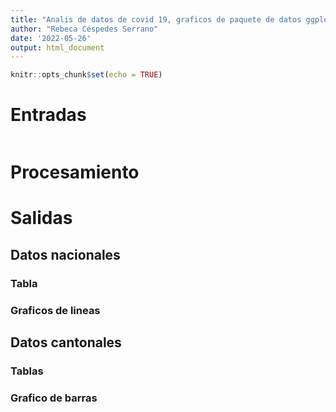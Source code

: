 ---
title: "Analis de datos de covid 19, graficos de paquete de datos ggplot2 y DT"
author: "Rebeca Céspedes Serrano"
date: '2022-05-26'
output: html_document
---

```{r setup, include=FALSE}
knitr::opts_chunk$set(echo = TRUE)
```

# Entradas
```{r}

```

# Procesamiento

# Salidas

## Datos nacionales

### Tabla 

### Graficos  de lineas

## Datos cantonales 

### Tablas

### Grafico de barras 
